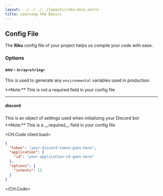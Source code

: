 ```yaml
---
layout: ../../../../layouts/riku-docs.astro
title: Learning the Basics
---
```



## Config File

The **Riku** config file of your project helps us compile your code with ease.

### Options

#### env - `Array<string>`

This is used to generate any `environmental` variables used in production.

<span class="tiny">
  **Note:** This is not a required field in your config file
</span>

---

#### discord

<span style="line-height:2">
  This is an object of settings used when initializing your Discord bot
</span>

<span class="tiny">
  **Note:** This is a __required__ field in your config file
</span>

<CH.Code client:load>

```json Example
{
  "token": "your-discord-token-goes-here",
  "application": {
    "id": "your-application-id-goes-here"
  },
  "options": {
    "intents": []
  }
}
```

</CH.Code>
